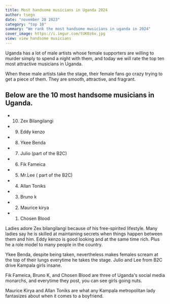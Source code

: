 ```yaml
---
title: Most handsome musicians in Uganda 2024
author: tsegn
date: "november 28 2023"
category: "top 10"
summary: "We rank the most handsome musicians in uganda in 2024"
cover_image: https://i.imgur.com/tUK0z6x.jpg
view: view handsome musicians
---
```


Uganda has a lot of male artists whose female supporters are willing to murder simply to spend a night with them, and today we will rate the top ten most attractive musicians in Uganda.

When these male artists take the stage, their female fans go crazy trying to get a piece of them. They are smooth, attractive, and fragrant.

## Below are the 10 most handsome musicians in Uganda.

- 10. Zex Bilangilangi
- 9. Eddy kenzo
- 8. Ykee Benda
- 7. Julio (part of the B2C)
- 6. Fik Fameica
- 5. Mr.Lee ( part of the B2C)
- 4. Allan Toniks
- 3. Bruno k
- 2. Maurice kirya
- 1. Chosen Blood

Ladies adore Zex bilangilangi because of his free-spirited lifestyle. Many ladies say he is skilled at maintaining secrets when things happen between them and him. Eddy kenzo is good looking and at the same time rich. Plus he a role model to many people in the country.

Ykee Benda, despite being taken, nevertheless makes females scream at the top of their lungs everytime he takes the stage. Julio and Lee from B2C drive Kampala girls insane.

Fik Fameica, Bruno K, and Chosen Blood are three of Uganda's social media monarchs, and everytime they post, you can see girls going nuts.

Maurice Kirya and Allan Toniks are what any Kampala metropolitan lady fantasizes about when it comes to a boyfriend.
